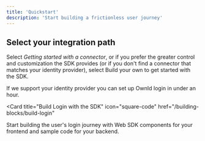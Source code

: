 ```yaml
---
title: 'Quickstart'
description: 'Start building a frictionless user journey'
---
```


## Select your integration path

Select _Getting started with a connector_, or if you prefer the greater control and customization the SDK provides (or if you don't find a connector that matches your identity provider), select Build your own to get started with the SDK. 

<CardGroup>

<Card title="Start with a Connector" icon="leaf" href="/integrations/using-connectors">
  If we support your identity provider you can set up OwnId login in under an hour.

</Card>

<Card
  title="Build Login with the SDK"
  icon="square-code"
  href="/building-blocks/build-login"
>
Start building the user's login journey with Web SDK components for your frontend and sample code for your backend.

</Card>
</CardGroup>


